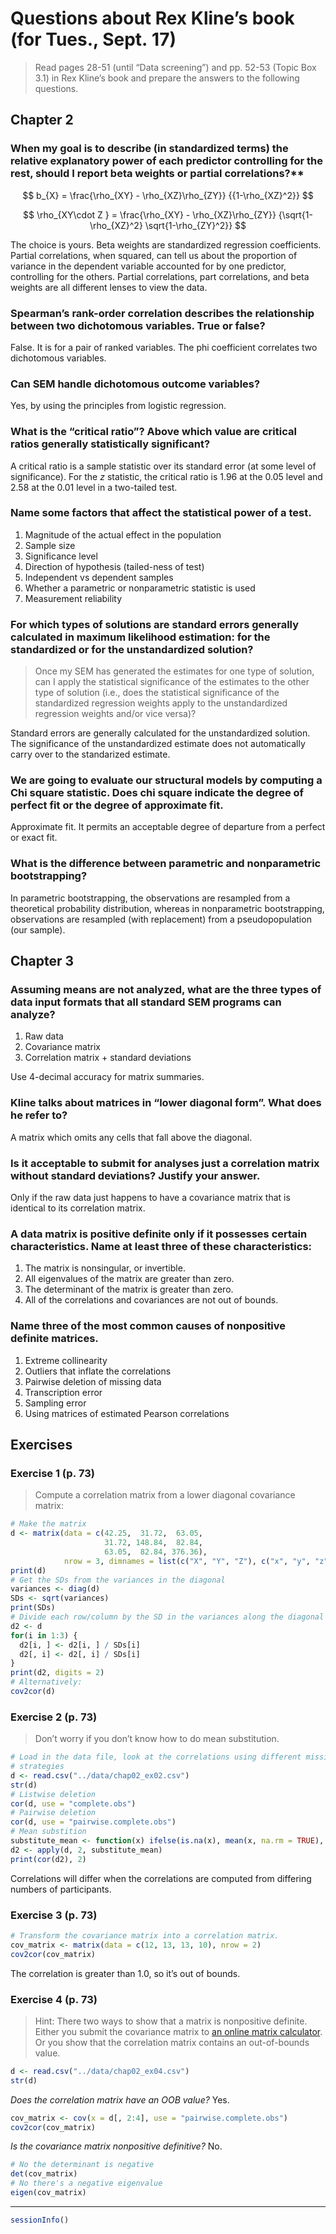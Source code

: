 Questions about Rex Kline's book (for Tues., Sept. 17)
===============================================================================

> Read pages 28-51 (until "Data screening") and pp. 52-53 (Topic Box 3.1) in Rex Kline's book and prepare the answers to the following questions.

Chapter 2
-------------------------------------------------------------------------------

### When my goal is to describe (in standardized terms) the relative explanatory power of each predictor controlling for the rest, should I report beta weights or partial correlations?**  

$$
  b_{X} =
    \frac{\rho_{XY} - \rho_{XZ}\rho_{ZY}}
    {{1-\rho_{XZ}^2}}
$$

$$
  \rho_{XY\cdot Z } =
    \frac{\rho_{XY} - \rho_{XZ}\rho_{ZY}}
    {\sqrt{1-\rho_{XZ}^2} \sqrt{1-\rho_{ZY}^2}}
$$

The choice is yours. Beta weights are standardized regression coefficients. Partial correlations, when squared, can tell us about the proportion of variance in the dependent variable accounted for by one predictor, controlling for the others. Partial correlations, part correlations, and beta weights are all different lenses to view the data.

### Spearman's rank-order correlation describes the relationship between two dichotomous variables. True or false?

False. It is for a pair of ranked variables. The phi coefficient correlates two dichotomous variables.

### Can SEM handle dichotomous outcome variables?

Yes, by using the principles from logistic regression.

### What is the "critical ratio"? Above which value are critical ratios generally statistically significant?

A critical ratio is a sample statistic over its standard error (at some level of significance). For the _z_ statistic, the critical ratio is 1.96 at the 0.05 level and 2.58 at the 0.01 level in a two-tailed test. 

### Name some factors that affect the statistical power of a test.

1. Magnitude of the actual effect in the population
2. Sample size
3. Significance level
4. Direction of hypothesis (tailed-ness of test)
5. Independent vs dependent samples
6. Whether a parametric or nonparametric statistic is used
7. Measurement reliability

### For which types of solutions are standard errors generally calculated in maximum likelihood estimation: for the standardized or for the unstandardized solution? 

> Once my SEM has generated the estimates for one type of solution, can I apply the statistical significance of the estimates to the other type of solution (i.e., does the statistical significance of the standardized regression weights apply to the unstandardized regression weights and/or vice versa)?

Standard errors are generally calculated for the unstandardized solution. The significance of the unstandardized estimate does not automatically carry over to the standarized estimate. 

### We are going to evaluate our structural models by computing a Chi square statistic. Does chi square indicate the degree of perfect fit or the degree of approximate fit.

Approximate fit. It permits an acceptable degree of departure from a perfect or exact fit.

### What is the difference between parametric and nonparametric bootstrapping?

In parametric bootstrapping, the observations are resampled from a theoretical probability distribution, whereas in nonparametric bootstrapping, observations are resampled (with replacement) from a pseudopopulation (our sample).




Chapter 3
-------------------------------------------------------------------------------
 
### Assuming means are not analyzed, what are the three types of data input formats that all standard SEM programs can analyze?

1. Raw data
2. Covariance matrix
3. Correlation matrix + standard deviations

Use 4-decimal accuracy for matrix summaries.

### Kline talks about matrices in "lower diagonal form". What does he refer to?

A matrix which omits any cells that fall above the diagonal.

### Is it acceptable to submit for analyses just a correlation matrix without standard deviations? Justify your answer.

Only if the raw data just happens to have a covariance matrix that is identical to its correlation matrix. 

### A data matrix is positive definite only if it possesses certain characteristics. Name at least three of these characteristics:

1. The matrix is nonsingular, or invertible.
2. All eigenvalues of the matrix are greater than zero.
3. The determinant of the matrix is greater than zero.
4. All of the correlations and covariances are not out of bounds.

### Name three of the most common causes of nonpositive definite matrices.

1. Extreme collinearity
2. Outliers that inflate the correlations
3. Pairwise deletion of missing data
4. Transcription error
5. Sampling error
6. Using matrices of estimated Pearson correlations


Exercises
-------------------------------------------------------------------------------

### Exercise 1 (p. 73)

> Compute a correlation matrix from a lower diagonal covariance matrix:

```r
# Make the matrix
d <- matrix(data = c(42.25,  31.72,  63.05, 
                     31.72, 148.84,  82.84, 
                     63.05,  82.84, 376.36), 
            nrow = 3, dimnames = list(c("X", "Y", "Z"), c("x", "y", "z")))
print(d)
# Get the SDs from the variances in the diagonal
variances <- diag(d)
SDs <- sqrt(variances)
print(SDs)
# Divide each row/column by the SD in the variances along the diagonal
d2 <- d
for(i in 1:3) {
  d2[i, ] <- d2[i, ] / SDs[i]
  d2[, i] <- d2[, i] / SDs[i]
}
print(d2, digits = 2)
# Alternatively:
cov2cor(d)
```

### Exercise 2 (p. 73)

> Don't worry if you don't know how to do mean substitution.

```r
# Load in the data file, look at the correlations using different missing data
# strategies
d <- read.csv("../data/chap02_ex02.csv")
str(d)
# Listwise deletion
cor(d, use = "complete.obs")
# Pairwise deletion
cor(d, use = "pairwise.complete.obs")
# Mean substition
substitute_mean <- function(x) ifelse(is.na(x), mean(x, na.rm = TRUE), x)
d2 <- apply(d, 2, substitute_mean)
print(cor(d2), 2)
```

Correlations will differ when the correlations are computed from differing numbers of participants.

### Exercise 3 (p. 73)

```r
# Transform the covariance matrix into a correlation matrix. 
cov_matrix <- matrix(data = c(12, 13, 13, 10), nrow = 2)
cov2cor(cov_matrix)
```

The correlation is greater than 1.0, so it's out of bounds. 

### Exercise 4 (p. 73)

> Hint: There two ways to show that a matrix is nonpositive definite. Either you submit the covariance matrix to [an online matrix calculator](www.bluebit.gr/matrix-calculator). Or you show that the correlation matrix contains an out-of-bounds value.

```r
d <- read.csv("../data/chap02_ex04.csv")
str(d)
```

_Does the correlation matrix have an OOB value?_ Yes.

```r
cov_matrix <- cov(x = d[, 2:4], use = "pairwise.complete.obs")
cov2cor(cov_matrix)
```

_Is the covariance matrix nonpositive definitive?_ No.

```r
# No the determinant is negative
det(cov_matrix)
# No there's a negative eigenvalue
eigen(cov_matrix)
```


***

```r
sessionInfo()
```
